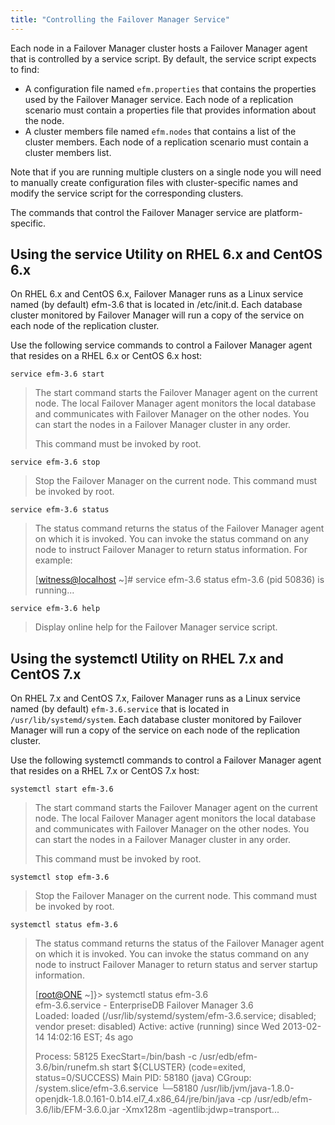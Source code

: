 ```yaml
---
title: "Controlling the Failover Manager Service"
---
```


<div id="controlling_efm_service" class="registered_link"></div>

Each node in a Failover Manager cluster hosts a Failover Manager agent that is controlled by a service script. By default, the service script expects to find:

-   A configuration file named `efm.properties` that contains the properties used by the Failover Manager service. Each node of a replication scenario must contain a properties file that provides information about the node.
-   A cluster members file named `efm.nodes` that contains a list of the cluster members. Each node of a replication scenario must contain a cluster members list.

Note that if you are running multiple clusters on a single node you will need to manually create configuration files with cluster-specific names and modify the service script for the corresponding clusters.

The commands that control the Failover Manager service are platform-specific.

<div id="service_utility" class="registered_link"></div>

## Using the service Utility on RHEL 6.x and CentOS 6.x

On RHEL 6.x and CentOS 6.x, Failover Manager runs as a Linux service named (by default) efm-3.6 that is located in /etc/init.d. Each database cluster monitored by Failover Manager will run a copy of the service on each node of the replication cluster.

Use the following service commands to control a Failover Manager agent that resides on a RHEL 6.x or CentOS 6.x host:

`service efm-3.6 start`

> The start command starts the Failover Manager agent on the current node. The local Failover Manager agent monitors the local database and communicates with Failover Manager on the other nodes. You can start the nodes in a Failover Manager cluster in any order.
>
> This command must be invoked by root.

`service efm-3.6 stop`

> Stop the Failover Manager on the current node. This command must be invoked by root.

`service efm-3.6 status`

> The status command returns the status of the Failover Manager agent on which it is invoked. You can invoke the status command on any node to instruct Failover Manager to return status information. For example:
>
> \[[witness@localhost](mailto:witness@localhost) ~]# service efm-3.6 status efm-3.6 (pid 50836) is running...

`service efm-3.6 help`

> Display online help for the Failover Manager service script.

<div id="systemctl" class="registered_link"></div>

## Using the systemctl Utility on RHEL 7.x and CentOS 7.x

On RHEL 7.x and CentOS 7.x, Failover Manager runs as a Linux service named (by default) `efm-3.6.service` that is located in `/usr/lib/systemd/system`. Each database cluster monitored by Failover Manager will run a copy of the service on each node of the replication cluster.

Use the following systemctl commands to control a Failover Manager agent that resides on a RHEL 7.x or CentOS 7.x host:

`systemctl start efm-3.6`

> The start command starts the Failover Manager agent on the current node. The local Failover Manager agent monitors the local database and communicates with Failover Manager on the other nodes. You can start the nodes in a Failover Manager cluster in any order.
>
> This command must be invoked by root.

`systemctl stop efm-3.6`

> Stop the Failover Manager on the current node. This command must be invoked by root.

`systemctl status efm-3.6`

> The status command returns the status of the Failover Manager agent on which it is invoked. You can invoke the status command on any node to instruct Failover Manager to return status and server startup information.
>
> \[[root@ONE](mailto:root@ONE) ~]}> systemctl status efm-3.6  
> efm-3.6.service - EnterpriseDB Failover Manager 3.6  
> Loaded: loaded (/usr/lib/systemd/system/efm-3.6.service; disabled; vendor preset: disabled) Active: active (running) since Wed 2013-02-14 14:02:16 EST; 4s ago
>
> Process: 58125 ExecStart=/bin/bash -c /usr/edb/efm-3.6/bin/runefm.sh start ${CLUSTER} (code=exited, status=0/SUCCESS) Main PID: 58180 (java) CGroup: /system.slice/efm-3.6.service └─58180 /usr/lib/jvm/java-1.8.0-openjdk-1.8.0.161-0.b14.el7_4.x86_64/jre/bin/java -cp /usr/edb/efm-3.6/lib/EFM-3.6.0.jar -Xmx128m -agentlib:jdwp=transport...

